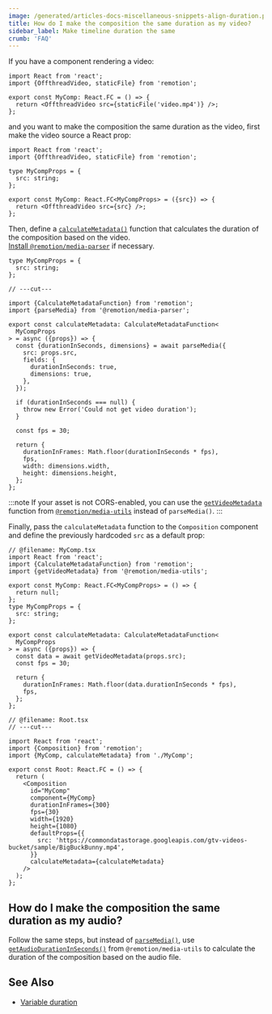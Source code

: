 ```yaml
---
image: /generated/articles-docs-miscellaneous-snippets-align-duration.png
title: How do I make the composition the same duration as my video?
sidebar_label: Make timeline duration the same
crumb: 'FAQ'
---
```


If you have a component rendering a video:

```tsx twoslash title="MyComp.tsx"
import React from 'react';
import {OffthreadVideo, staticFile} from 'remotion';

export const MyComp: React.FC = () => {
  return <OffthreadVideo src={staticFile('video.mp4')} />;
};
```

and you want to make the composition the same duration as the video, first make the video source a React prop:

```tsx twoslash title="MyComp.tsx"
import React from 'react';
import {OffthreadVideo, staticFile} from 'remotion';

type MyCompProps = {
  src: string;
};

export const MyComp: React.FC<MyCompProps> = ({src}) => {
  return <OffthreadVideo src={src} />;
};
```

Then, define a [`calculateMetadata()`](/docs/calculate-metadata) function that calculates the duration of the composition based on the video.  
[Install `@remotion/media-parser`](/docs/media-parser) if necessary.

```tsx twoslash title="MyComp.tsx"
type MyCompProps = {
  src: string;
};

// ---cut---

import {CalculateMetadataFunction} from 'remotion';
import {parseMedia} from '@remotion/media-parser';

export const calculateMetadata: CalculateMetadataFunction<
  MyCompProps
> = async ({props}) => {
  const {durationInSeconds, dimensions} = await parseMedia({
    src: props.src,
    fields: {
      durationInSeconds: true,
      dimensions: true,
    },
  });

  if (durationInSeconds === null) {
    throw new Error('Could not get video duration');
  }

  const fps = 30;

  return {
    durationInFrames: Math.floor(durationInSeconds * fps),
    fps,
    width: dimensions.width,
    height: dimensions.height,
  };
};
```

:::note
If your asset is not CORS-enabled, you can use the [`getVideoMetadata`](/docs/get-video-metadata) function from [`@remotion/media-utils`](/docs/media-utils) instead of `parseMedia()`.
:::

Finally, pass the `calculateMetadata` function to the `Composition` component and define the previously hardcoded `src` as a default prop:

```tsx twoslash title="Root.tsx"
// @filename: MyComp.tsx
import React from 'react';
import {CalculateMetadataFunction} from 'remotion';
import {getVideoMetadata} from '@remotion/media-utils';

export const MyComp: React.FC<MyCompProps> = () => {
  return null;
};
type MyCompProps = {
  src: string;
};

export const calculateMetadata: CalculateMetadataFunction<
  MyCompProps
> = async ({props}) => {
  const data = await getVideoMetadata(props.src);
  const fps = 30;

  return {
    durationInFrames: Math.floor(data.durationInSeconds * fps),
    fps,
  };
};

// @filename: Root.tsx
// ---cut---

import React from 'react';
import {Composition} from 'remotion';
import {MyComp, calculateMetadata} from './MyComp';

export const Root: React.FC = () => {
  return (
    <Composition
      id="MyComp"
      component={MyComp}
      durationInFrames={300}
      fps={30}
      width={1920}
      height={1080}
      defaultProps={{
        src: 'https://commondatastorage.googleapis.com/gtv-videos-bucket/sample/BigBuckBunny.mp4',
      }}
      calculateMetadata={calculateMetadata}
    />
  );
};
```

## How do I make the composition the same duration as my audio?

Follow the same steps, but instead of [`parseMedia()`](/docs/media-parser), use [`getAudioDurationInSeconds()`](/docs/get-audio-duration-in-seconds) from `@remotion/media-utils` to calculate the duration of the composition based on the audio file.

## See Also

- [Variable duration](/docs/dynamic-metadata)
